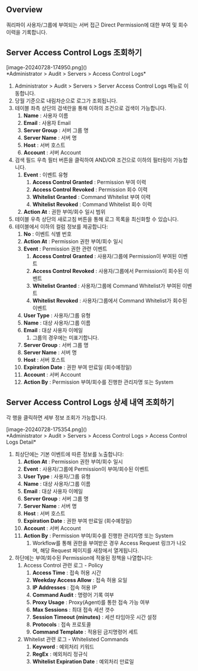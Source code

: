 ## Overview
쿼리파이 사용자/그룹에 부여되는 서버 접근 Direct Permission에 대한 부여 및 회수 이력을 기록합니다.

## Server Access Control Logs 조회하기
<p align="center">
<div>[image-20240728-174950.png]()</div>
*Administrator &gt; Audit &gt; Servers &gt; Access Control Logs*
</p>

1. Administrator &gt; Audit &gt; Servers &gt; Server Access Control Logs 메뉴로 이동합니다.
2. 당월 기준으로 내림차순으로 로그가 조회됩니다.
3. 테이블 좌측 상단의 검색란을 통해 이하의 조건으로 검색이 가능합니다.
    1. **Name**  : 사용자 이름
    2. **Email**  : 사용자 Email
    3. **Server Group**  : 서버 그룹 명
    4. **Server Name**  : 서버 명
    5. **Host**  : 서버 호스트
    6. **Account**  : 서버 Account
4. 검색 필드 우측 필터 버튼을 클릭하여 AND/OR 조건으로 이하의 필터링이 가능합니다.
    1. **Event**  : 이벤트 유형
        1. **Access Control Granted**  : Permission 부여 이력
        2. **Access Control Revoked**  : Permission 회수 이력
        3. **Whitelist Granted**  : Command Whitelist 부여 이력
        4. **Whitelist Revoked**  : Command Whitelist 회수 이력
    2. **Action At**  : 권한 부여/회수 일시 범위
5. 테이블 우측 상단의 새로고침 버튼을 통해 로그 목록을 최신화할 수 있습니다.
6. 테이블에서 이하의 컬럼 정보를 제공합니다:
    1. **No**  : 이벤트 식별 번호
    2. **Action At**  : Permission 권한 부여/회수 일시
    3. **Event**  : Permission 권한 관련 이벤트
        1. **Access Control**   **Granted**  : 사용자/그룹에 Permission이 부여된 이벤트
        2. **Access Control Revoked**  : 사용자/그룹에서 Permission이 회수된 이벤트
        3. **Whitelist Granted**  : 사용자/그룹에 Command Whitelist가 부여된 이벤트
        4. **Whitelist Revoked**  : 사용자/그룹에서 Command Whitelist가 회수된 이벤트
    4. **User Type**  : 사용자/그룹 유형
    5. **Name**  : 대상 사용자/그룹 이름
    6. **Email**  : 대상 사용자 이메일
        1. 그룹의 경우에는 미표기합니다.
    7. **Server Group**  : 서버 그룹 명
    8. **Server Name**  : 서버 명
    9. **Host**  : 서버 호스트
    10. **Expiration Date**  : 권한 부여 만료일 (회수예정일)
    11. **Account**  : 서버 Account
    12. **Action By**  : Permission 부여/회수를 진행한 관리자명 또는 System

## Server Access Control Logs 상세 내역 조회하기
각 행을 클릭하면 세부 정보 조회가 가능합니다.

<p align="center">
<div>[image-20240728-175354.png]()</div>
*Administrator &gt; Audit &gt; Servers &gt; Access Control Logs &gt; Access Control Logs Detail*
</p>

1. 최상단에는 기본 이벤트에 따른 정보를 노출합니다:
    1. **Action At**  : Permission 권한 부여/회수 일시
    2. **Event**  : 사용자/그룹에 Permission이 부여/회수된 이벤트
    3. **User Type**  : 사용자/그룹 유형
    4. **Name**  : 대상 사용자/그룹 이름
    5. **Email**  : 대상 사용자 이메일
    6. **Server Group**  : 서버 그룹 명
    7. **Server Name**  : 서버 명
    8. **Host**  : 서버 호스트
    9. **Expiration Date**  : 권한 부여 만료일 (회수예정일)
    10. **Account**  : 서버 Account
    11. **Action By**  : Permission 부여/회수를 진행한 관리자명 또는 System
        1. Workflow를 통해 권한을 부여받은 경우 Access Request 링크가 나오며, 해당 Request 페이지를 새창에서 열게됩니다.
2. 하단에는 부여/회수된 Permission에 적용된 정책을 나열합니다:
    1. Access Control 관련 로그 - Policy
        1. **Access Time**  : 접속 허용 시간
        2. **Weekday Access Allow**  : 접속 허용 요일
        3. **IP Addresses**  : 접속 허용 IP
        4. **Command Audit**  : 명령어 기록 여부
        5. **Proxy Usage**  : Proxy(Agent)를 통한 접속 가능 여부
        6. **Max Sessions**  : 최대 접속 세션 갯수
        7. **Session Timeout (minutes)**  : 세션 타임아웃 시간 설정
        8. **Protocols**  : 접속 프로토콜
        9. **Command Template**  : 적용된 금지명령어 세트
    2. Whitelist 관련 로그 - Whitelisted Commands
        1. **Keyword**  : 예외처리 키워드
        2. **RegEx**  : 예외처리 정규식
        3. **Whitelist Expiration Date**  : 예외처리 만료일
